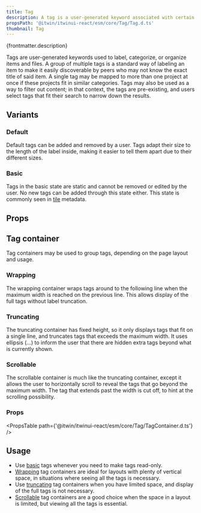 ```yaml
---
title: Tag
description: A tag is a user-generated keyword associated with certain items to categorize them and make them easily discoverable.
propsPath: '@itwin/itwinui-react/esm/core/Tag/Tag.d.ts'
thumbnail: Tag
---
```


<p>{frontmatter.description}</p>

<LiveExample src='Tag.main.jsx' truncate={false}>
  <AllExamples.TagMainExample client:load />
</LiveExample>

Tags are user-generated keywords used to label, categorize, or organize items and files. A group of multiple tags is a standard way of labeling an item to make it easily discoverable by peers who may not know the exact title of said item. A single tag may be mapped to more than one project at once if these projects fit in similar categories. Tags may also be used as a way to filter out content; in that context, the tags are pre-existing, and users select tags that fit their search to narrow down the results.

## Variants

### Default

Default tags can be added and removed by a user. Tags adapt their size to the length of the label inside, making it easier to tell them apart due to their different sizes.

<LiveExample src='Tag.default.jsx'>
  <AllExamples.TagDefaultExample client:load />
</LiveExample>

### Basic

Tags in the basic state are static and cannot be removed or edited by the user. No new tags can be added through this state either. This state is commonly seen in [tile](tile) metadata.

<LiveExample src='Tag.basic.jsx'>
  <AllExamples.TagBasicExample client:load />
</LiveExample>

## Props

<PropsTable path={frontmatter.propsPath} />

## Tag container

Tag containers may be used to group tags, depending on the page layout and usage.

<LiveExample src='TagContainer.main.jsx'>
  <AllExamples.TagContainerMainExample client:load />
</LiveExample>

### Wrapping

The wrapping container wraps tags around to the following line when the maximum width is reached on the previous line. This allows display of the full tags without label truncation.

<LiveExample src='TagContainer.wrap.jsx'>
  <AllExamples.TagContainerWrapExample client:load />
</LiveExample>

### Truncating

The truncating container has fixed height, so it only displays tags that fit on a single line, and truncates tags that exceeds the maximum width. It uses ellipsis (…) to inform the user that there are hidden extra tags beyond what is currently shown.

<LiveExample src='TagContainer.truncate.jsx'>
  <AllExamples.TagContainerTruncateExample client:load />
</LiveExample>

### Scrollable

The scrollable container is much like the truncating container, except it allows the user to horizontally scroll to reveal the tags that go beyond the maximum width. The tag that extends past the width is cut off, to hint at the scrolling possibility.

<LiveExample src='TagContainer.scroll.jsx'>
  <AllExamples.TagContainerScrollExample client:load />
</LiveExample>

### Props

<PropsTable path={'@itwin/itwinui-react/esm/core/Tag/TagContainer.d.ts'} />

## Usage

- Use [basic](#basic) tags whenever you need to make tags read-only.
- [Wrapping](#wrapping) tag containers are ideal for layouts with plenty of vertical space, in situations where seeing all the tags is necessary.
- Use [truncating](#truncating) tag containers when you have limited space, and display of the full tags is not necessary.
- [Scrollable](#scrollable) tag containers are a good choice when the space in a layout is limited, but viewing all the tags is essential.
